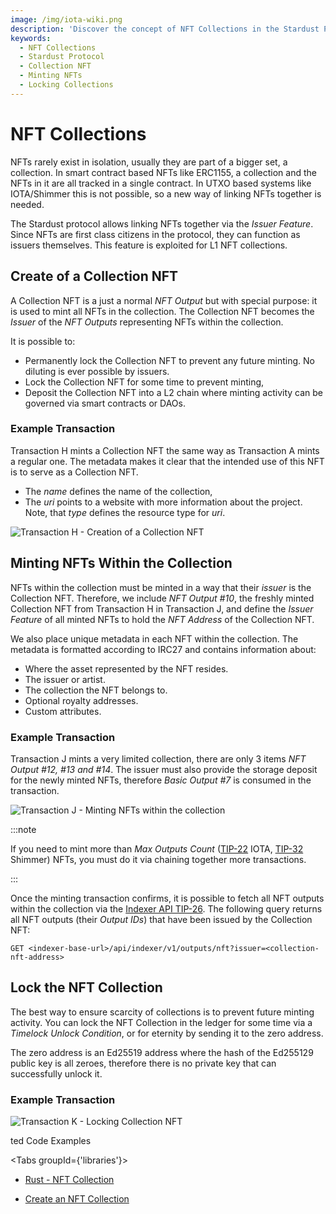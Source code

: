 ```yaml
---
image: /img/iota-wiki.png
description: 'Discover the concept of NFT Collections in the Stardust Protocol and how they can be created, minted, and locked for scarcity.'
keywords:
  - NFT Collections
  - Stardust Protocol
  - Collection NFT
  - Minting NFTs
  - Locking Collections
---
```



# NFT Collections

NFTs rarely exist in isolation, usually they are part of a bigger set, a collection. In smart contract based NFTs like
ERC1155, a collection and the NFTs in it are all tracked in a single contract. In UTXO based systems like IOTA/Shimmer
this is not possible, so a new way of linking NFTs together is needed.

The Stardust protocol allows linking NFTs together via the _Issuer Feature_. Since NFTs are first class citizens in
the protocol, they can function as issuers themselves. This feature is exploited for L1 NFT collections.

## Create of a Collection NFT

A Collection NFT is a just a normal _NFT Output_ but with special purpose: it is used to mint all NFTs in the collection.
The Collection NFT becomes the _Issuer_ of the _NFT Outputs_ representing NFTs within the collection.

It is possible to:

- Permanently lock the Collection NFT to prevent any future minting. No diluting is ever possible by issuers.
- Lock the Collection NFT for some time to prevent minting,
- Deposit the Collection NFT into a L2 chain where minting activity can be governed via smart contracts or DAOs.

### Example Transaction

Transaction H mints a Collection NFT the same way as Transaction A mints a regular one. The metadata makes it clear
that the intended use of this NFT is to serve as a Collection NFT.

- The _name_ defines the name of the collection,
- The _uri_ points to a website with more information about the project. Note, that _type_ defines the resource type
  for _uri_.

![Transaction H - Creation of a Collection NFT](/img/stardust_explanations/stardust_ledger_anatomy/nft_transaction/tx_H.svg)

## Minting NFTs Within the Collection

NFTs within the collection must be minted in a way that their _issuer_ is the Collection NFT. Therefore, we include
_NFT Output #10_, the freshly minted Collection NFT from Transaction H in Transaction J, and define the _Issuer Feature_
of all minted NFTs to hold the _NFT Address_ of the Collection NFT.

We also place unique metadata in each NFT within the collection. The metadata is formatted according to IRC27 and
contains information about:

- Where the asset represented by the NFT resides.
- The issuer or artist.
- The collection the NFT belongs to.
- Optional royalty addresses.
- Custom attributes.

### Example Transaction

Transaction J mints a very limited collection, there are only 3 items _NFT Output #12, #13 and #14_. The issuer must
also provide the storage deposit for the newly minted NFTs, therefore _Basic Output #7_ is consumed in the transaction.

![Transaction J - Minting NFTs within the collection](/img/stardust_explanations/stardust_ledger_anatomy/nft_transaction/tx_J.svg)

:::note

If you need to mint more than _Max Outputs Count_
([TIP-22](https://wiki.iota.org/shimmer/tips/tips/TIP-0022/#detailed-design) IOTA,
[TIP-32](https://wiki.iota.org/shimmer/tips/tips/TIP-0032/#global-parameters) Shimmer)
NFTs, you must do it via chaining together more transactions.

:::

Once the minting transaction confirms, it is possible to fetch all NFT outputs within the collection via the
[Indexer API TIP-26](https://wiki.iota.org/shimmer/tips/tips/TIP-0026/). The following query
returns all NFT outputs (their _Output IDs_) that have been issued by the Collection NFT:

```
GET <indexer-base-url>/api/indexer/v1/outputs/nft?issuer=<collection-nft-address>
```

## Lock the NFT Collection

The best way to ensure scarcity of collections is to prevent future minting activity. You can lock the NFT Collection in
the ledger for some time via a _Timelock Unlock Condition_, or for eternity by sending it to the zero address.

The zero address is an Ed25519 address where the hash of the Ed255129 public key is all zeroes, therefore there is no
private key that can successfully unlock it.

### Example Transaction

![Transaction K - Locking Collection NFT](/img/stardust_explanations/stardust_ledger_anatomy/nft_transaction/tx_K.svg)

ted Code Examples

<Tabs groupId={'libraries'}>
<TabItem value="wallet.rs" label="wallet.rs" >

- [Rust - NFT Collection](https://github.com/iotaledger/wallet.rs/tree/develop/wallet/examples/nft_collection)

</TabItem>
<TabItem value="iota.js" label="iota.js">

- [Create an NFT Collection](https://github.com/iotaledger/iota.js/blob/feat/stardust/packages/iota/examples/nft-collection/src/index.ts)

</TabItem>
</Tabs>
